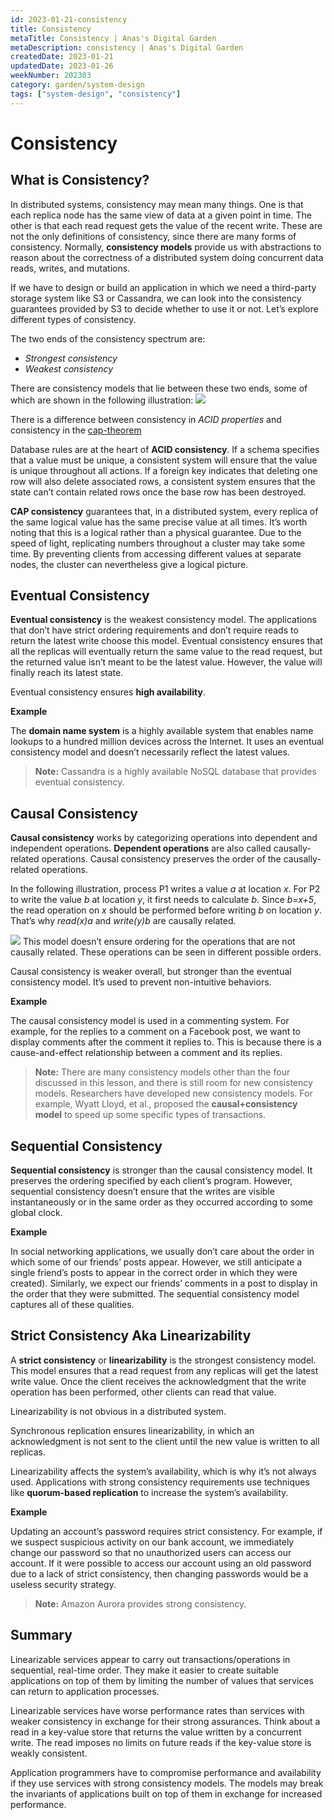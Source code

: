 ```yaml
---
id: 2023-01-21-consistency
title: Consistency
metaTitle: Consistency | Anas's Digital Garden
metaDescription: consistency | Anas's Digital Garden
createdDate: 2023-01-21
updatedDate: 2023-01-26
weekNumber: 202303
category: garden/system-design
tags: ["system-design", "consistency"]
---
```


# Consistency

## What is Consistency?

In distributed systems, consistency may mean many things. One is that each replica node has the same view of data at a given point in time. The other is that each read request gets the value of the recent write. These are not the only definitions of consistency, since there are many forms of consistency. Normally, **consistency models** provide us with abstractions to reason about the correctness of a distributed system doing concurrent data reads, writes, and mutations.

If we have to design or build an application in which we need a third-party storage system like S3 or Cassandra, we can look into the consistency guarantees provided by S3 to decide whether to use it or not. Let’s explore different types of consistency.

The two ends of the consistency spectrum are:

- _Strongest consistency_
- _Weakest consistency_

There are consistency models that lie between these two ends, some of which are shown in the following illustration:
![](attachements/consistency/2023-01-21-22-22-42.jpg)

There is a difference between consistency in _ACID_ _properties_ and consistency in the [cap-theorem](database/cap-theorem.md)

Database rules are at the heart of **ACID consistency**. If a schema specifies that a value must be unique, a consistent system will ensure that the value is unique throughout all actions. If a foreign key indicates that deleting one row will also delete associated rows, a consistent system ensures that the state can’t contain related rows once the base row has been destroyed.

**CAP consistency** guarantees that, in a distributed system, every replica of the same logical value has the same precise value at all times. It’s worth noting that this is a logical rather than a physical guarantee. Due to the speed of light, replicating numbers throughout a cluster may take some time. By preventing clients from accessing different values at separate nodes, the cluster can nevertheless give a logical picture.

## Eventual Consistency

**Eventual consistency** is the weakest consistency model. The applications that don’t have strict ordering requirements and don’t require reads to return the latest write choose this model. Eventual consistency ensures that all the replicas will eventually return the same value to the read request, but the returned value isn’t meant to be the latest value. However, the value will finally reach its latest state.

Eventual consistency ensures **high availability**.

**Example**

The **domain name system** is a highly available system that enables name lookups to a hundred million devices across the Internet. It uses an eventual consistency model and doesn’t necessarily reflect the latest values.

> **Note:** Cassandra is a highly available NoSQL database that provides eventual consistency.

## Causal Consistency

**Causal consistency** works by categorizing operations into dependent and independent operations. **Dependent operations** are also called causally-related operations. Causal consistency preserves the order of the causally-related operations.

In the following illustration, process P1 writes a value _a_ at location _x_. For P2 to write the value _b_ at location _y_, it first needs to calculate _b_. Since _b=x+5_, the read operation on _x_ should be performed before writing _b_ on location _y_. That’s why _read(x)a_ and _write(y)b_ are causally related.

![](attachements/consistency/casual-consistency.jpg)
This model doesn’t ensure ordering for the operations that are not causally related. These operations can be seen in different possible orders.

Causal consistency is weaker overall, but stronger than the eventual consistency model. It’s used to prevent non-intuitive behaviors.

**Example**

The causal consistency model is used in a commenting system. For example, for the replies to a comment on a Facebook post, we want to display comments after the comment it replies to. This is because there is a cause-and-effect relationship between a comment and its replies.

> **Note:** There are many consistency models other than the four discussed in this lesson, and there is still room for new consistency models. Researchers have developed new consistency models. For example, Wyatt Lloyd, et al., proposed the **causal+consistency model** to speed up some specific types of transactions.

## Sequential Consistency

**Sequential consistency** is stronger than the causal consistency model. It preserves the ordering specified by each client’s program. However, sequential consistency doesn’t ensure that the writes are visible instantaneously or in the same order as they occurred according to some global clock.

**Example**

In social networking applications, we usually don’t care about the order in which some of our friends’ posts appear. However, we still anticipate a single friend’s posts to appear in the correct order in which they were created). Similarly, we expect our friends’ comments in a post to display in the order that they were submitted. The sequential consistency model captures all of these qualities.

## Strict Consistency Aka Linearizability

A **strict consistency** or **linearizability** is the strongest consistency model. This model ensures that a read request from any replicas will get the latest write value. Once the client receives the acknowledgment that the write operation has been performed, other clients can read that value.

Linearizability is not obvious in a distributed system.

Synchronous replication ensures linearizability, in which an acknowledgment is not sent to the client until the new value is written to all replicas.

Linearizability affects the system’s availability, which is why it’s not always used. Applications with strong consistency requirements use techniques like **quorum-based replication** to increase the system’s availability.

**Example**

Updating an account’s password requires strict consistency. For example, if we suspect suspicious activity on our bank account, we immediately change our password so that no unauthorized users can access our account. If it were possible to access our account using an old password due to a lack of strict consistency, then changing passwords would be a useless security strategy.

> **Note:** Amazon Aurora provides strong consistency.

## Summary

Linearizable services appear to carry out transactions/operations in sequential, real-time order. They make it easier to create suitable applications on top of them by limiting the number of values that services can return to application processes.

Linearizable services have worse performance rates than services with weaker consistency in exchange for their strong assurances. Think about a read in a key-value store that returns the value written by a concurrent write. The read imposes no limits on future reads if the key-value store is weakly consistent.

Application programmers have to compromise performance and availability if they use services with strong consistency models. The models may break the invariants of applications built on top of them in exchange for increased performance.
